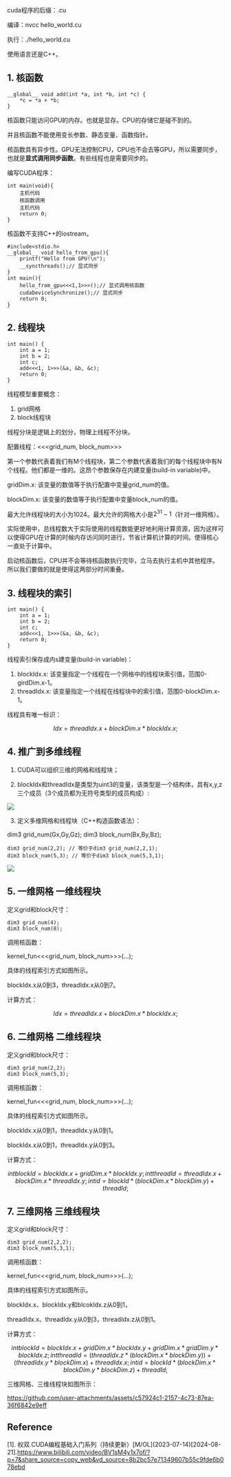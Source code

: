
<WordCount>

cuda程序的后缀：.cu

编译：nvcc hello_world.cu

执行：./hello_world.cu

使用语言还是C++。


## 1. 核函数

```cuda
__global__ void add(int *a, int *b, int *c) {
    *c = *a + *b;
}
```
核函数只能访问GPU的内存。也就是显存。CPU的存储它是碰不到的。

并且核函数不能使用变长参数、静态变量、函数指针。

核函数具有异步性。GPU无法控制CPU，CPU也不会去等GPU，所以需要同步，也就是**显式调用同步函数**。有些线程也是需要同步的。

编写CUDA程序：
```cuda
int main(void){
    主机代码
    核函数调用
    主机代码
    return 0;
}
```
核函数不支持C++的iostream。

```cuda
#include<stdio.h>
__global__ void hello_from_gpu(){
    printf("Hello from GPU!\n");
    __syncthreads();// 显式同步
}
int main(){
    hello_from_gpu<<<1,1>>>();// 显式调用核函数
    cudaDeviceSynchronize();// 显式同步
    return 0;
}
```



## 2. 线程块

```cuda
int main() {
    int a = 1;
    int b = 2;
    int c;
    add<<<1, 1>>>(&a, &b, &c);
    return 0;
}
```
线程模型重要概念：

1. grid网格
2. block线程块

线程分块是逻辑上的划分，物理上线程不分块。

配置线程：\<\<\<grid_num, block_num\>\>\>

第一个参数代表着我们有M个线程块，第二个参数代表着我们的每个线程块中有N个线程。他们都是一维的。这昂个参数保存在内建变量(build-in variable)中。

gridDim.x: 该变量的数值等于执行配置中变量grid_num的值。

blockDim.x: 该变量的数值等于执行配置中变量block_num的值。

最大允许线程块的大小为1024。最大允许的网格大小是$2^31-1$（针对一维网格）。

实际使用中，总线程数大于实际使用的线程数能更好地利用计算资源，因为这样可以使得GPU在计算的时候内存访问同时进行，节省计算机计算的时间。使得核心一直处于计算中。

启动核函数后，CPU并不会等待核函数执行完毕，立马去执行主机中其他程序。所以我们要做的就是使得这两部分时间重叠。



## 3. 线程块的索引

```cuda
int main() {
    int a = 1;
    int b = 2;
    int c;
    add<<<1, 1>>>(&a, &b, &c);
    return 0;
}
```

线程索引保存成内s建变量(build-in variable)：
1. blockIdx.x: 该变量指定一个线程在一个网格中的线程块索引值，范围0-girdDim.x-1。
2. threadIdx.x: 该变量指定一个线程在线程块中的索引值，范围0-blockDim.x-1。

线程具有唯一标识：

$$
Idx = threadIdx.x + blockDim.x * blockIdx.x;
$$

## 4. 推广到多维线程

1. CUDA可以组织三维的网格和线程块；

2. blockIdx和threadIdx是类型为uint3的变量，该类型是一个结构体，具有x,y,z三个成员（3个成员都为无符号类型的成员构成）:

![](https://github.com/user-attachments/assets/454e36f4-0c8f-4176-ad28-60d15052cc8a)

3. 定义多维网格和线程块（C++构造函数语法）：

dim3 grid_num(Gx,Gy,Gz);
dim3 block_num(Bx,By,Bz);

```cuda
dim3 grid_num(2,2); // 等价于dim3 grid_num(2,2,1);
dim3 block_num(5,3); // 等价于dim3 block_num(5,3,1);
```
![](https://github.com/user-attachments/assets/c30052ba-9937-4bac-a7ab-b4f008fed23e)

## 5. 一维网格 一维线程块

定义grid和block尺寸：

```cuda
dim3 grid_num(4);
dim3 block_num(8);
```

调用核函数：

kernel_fun\<\<\<grid_num, block_num\>\>\>(...);

具体的线程索引方式如图所示。

blockIdx.x从0到3，threadIdx.x从0到7。

计算方式：

$$
Idx = threadIdx.x + blockDim.x * blockIdx.x;
$$

## 6. 二维网格 二维线程块

定义grid和block尺寸：
```cuda
dim3 grid_num(2,2);
dim3 block_num(5,3);
```

调用核函数：

kernel_fun\<\<\<grid_num, block_num\>\>\>(...);

具体的线程索引方式如图所示。

blockIdx.x从0到1，threadIdx.y从0到1。

blockIdx.x从0到1，threadIdx.y从0到3。

计算方式：

$$
int blockId = blockIdx.x + gridDim.x * blockIdx.y;
int threadId = threadIdx.x + blockDim.x * threadIdx.y;
int id = blockId * (blockDim.x * blockDim.y) + threadId;
$$

## 7. 三维网格 三维线程块

定义grid和block尺寸：

```cuda
dim3 grid_num(2,2,2);
dim3 block_num(5,3,1);
```

调用核函数：

kernel_fun\<\<\<grid_num, block_num\>\>\>(...);

具体的线程索引方式如图所示。

blockIdx.x、blockIdx.y和blcokIdx.z从0到1，

threadIdx.x、threadIdx.y从0到3，threadIdx.z从0到1。

计算方式：

$$
int blockId = blockIdx.x + gridDim.x * blockIdx.y + gridDim.x * gridDim.y * blockIdx.z;
int threadId= (threadIdx.z * (blockDim.x * blockDim.y) ) + (threadIdx.y * blockDim.x) + threadIdx.x;
int id = blockId * (blockDim.x * blockDim.y * blockDim.z) + threadId;
$$

三维网格、三维线程块如图所示：

https://github.com/user-attachments/assets/c57924c1-2157-4c73-87ea-36f6842e9eff



## Reference

[1]. 权双.CUDA编程基础入门系列（持续更新）\[M/OL\](2023-07-14)[2024-08-21].https://www.bilibili.com/video/BV1sM4y1x7of/?p=7&share_source=copy_web&vd_source=8b2bc57e71349607b55c9fde6b078ebd

</WordCount>